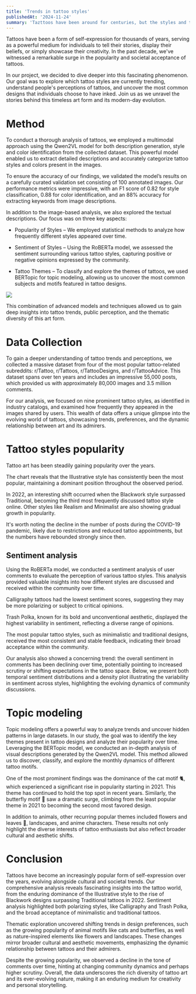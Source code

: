 ```yaml
---
title: 'Trends in tattoo styles'
publishedAt: '2024-11-24'
summary: 'Tazttoos have been around for centuries, but the styles and techniques used have evolved over time. From traditional to modern, here are some of the most popular tattoo styles today.'
---
```



Tattoos have been a form of self-expression for thousands of years, serving as a powerful medium for individuals to tell their stories, display their beliefs, or simply showcase their creativity. In the past decade, we've witnessed a remarkable surge in the popularity and societal acceptance of tattoos.

In our project, we decided to dive deeper into this fascinating phenomenon. Our goal was to explore which tattoo styles are currently trending, understand people's perceptions of tattoos, and uncover the most common designs that individuals choose to have inked. Join us as we unravel the stories behind this timeless art form and its modern-day evolution.

<div className="flex justify-center py-12">
  <CardStack id="card-stack-tattoo-1"/>
</div>

# Method

To conduct a thorough analysis of tattoos, we employed a multimodal approach using the Qwen2VL model for both description generation, style and color identification from the collected dataset. This powerful model enabled us to extract detailed descriptions and accurately categorize tattoo styles and colors present in the images. 

To ensure the accuracy of our findings, we validated the model’s results on a carefully curated validation set consisting of 100 annotated images. Our performance metrics were impressive, with an F1 score of 0.82 for style classification, 0.88 for color identification, and an 88% accuracy for extracting keywords from image descriptions.

In addition to the image-based analysis, we also explored the textual descriptions. Our focus was on three key aspects:

- Popularity of Styles – We employed statistical methods to analyze how frequently different styles appeared over time.

- Sentiment of Styles – Using the RoBERTa model, we assessed the sentiment surrounding various tattoo styles, capturing positive or negative opinions expressed by the community.

- Tattoo Themes – To classify and explore the themes of tattoos, we used BERTopic for topic modeling, allowing us to uncover the most common subjects and motifs featured in tattoo designs.

<img src="https://utfs.io/f/xNYugo9hq5N2GWUL6o4G9ioa2bnI8wXQKkdztyuLNAhxfZrm"/>

This combination of advanced models and techniques allowed us to gain deep insights into tattoo trends, public perception, and the thematic diversity of this art form.


# Data Collection

To gain a deeper understanding of tattoo trends and perceptions, we collected a massive dataset from four of the most popular tattoo-related subreddits: r/Tattoo, r/Tattoos, r/TattooDesigns, and r/TattooAdvice. This dataset spans over ten years and includes an impressive 55,000 posts, which provided us with approximately 80,000 images and 3.5 million comments.



For our analysis, we focused on nine prominent tattoo styles, as identified in industry catalogs, and examined how frequently they appeared in the images shared by users. This wealth of data offers a unique glimpse into the evolving world of tattoos, showcasing trends, preferences, and the dynamic relationship between art and its admirers.


# Tattoo styles popularity

Tattoo art has been steadily gaining popularity over the years. 

<TattooStylesAreaChart />
The chart reveals that the Illustrative style has consistently been the most popular, maintaining a dominant position throughout the observed period.

In 2022, an interesting shift occurred when the Blackwork style surpassed Traditional, becoming the third most frequently discussed tattoo style online. Other styles like Realism and Minimalist are also showing gradual growth in popularity.

It's worth noting the decline in the number of posts during the COVID-19 pandemic, likely due to restrictions and reduced tattoo appointments, but the numbers have rebounded strongly since then.

## Sentiment analysis

Using the RoBERTa model, we conducted a sentiment analysis of user comments to evaluate the perception of various tattoo styles. This analysis provided valuable insights into how different styles are discussed and received within the community over time.

<StyleSentimentAreaChart/>

Calligraphy tattoos had the lowest sentiment scores, suggesting they may be more polarizing or subject to critical opinions.

Trash Polka, known for its bold and unconventional aesthetic, displayed the highest variability in sentiment, reflecting a diverse range of opinions.

<SentimentMeanBarChart/>

The most popular tattoo styles, such as minimalistic and traditional designs, received the most consistent and stable feedback, indicating their broad acceptance within the community.

Our analysis also showed a concerning trend: the overall sentiment in comments has been declining over time, potentially pointing to increased scrutiny or shifting expectations in the tattoo space. Below, we present both temporal sentiment distributions and a density plot illustrating the variability in sentiment across styles, highlighting the evolving dynamics of community discussions.


# Topic modeling
Topic modeling offers a powerful way to analyze trends and uncover hidden patterns in large datasets. In our study, the goal was to identify the key themes present in tattoo designs and analyze their popularity over time. Leveraging the BERTopic model, we conducted an in-depth analysis of visual descriptions generated by the Qwen2VL model. This method allowed us to discover, classify, and explore the monthly dynamics of different tattoo motifs.

<TopicAreaChart/>

One of the most prominent findings was the dominance of the cat motif 🐈, which experienced a significant rise in popularity starting in 2021. This theme has continued to hold the top spot in recent years. Similarly, the butterfly motif 🦋 saw a dramatic surge, climbing from the least popular theme in 2021 to becoming the second most favored design.

In addition to animals, other recurring popular themes included flowers and leaves 🌸, landscapes, and anime characters. These results not only highlight the diverse interests of tattoo enthusiasts but also reflect broader cultural and aesthetic shifts.

# Conclusion

Tattoos have become an increasingly popular form of self-expression over the years, evolving alongside cultural and societal trends. Our comprehensive analysis reveals fascinating insights into the tattoo world, from the enduring dominance of the Illustrative style to the rise of Blackwork designs surpassing Traditional tattoos in 2022. Sentiment analysis highlighted both polarizing styles, like Calligraphy and Trash Polka, and the broad acceptance of minimalistic and traditional tattoos.

Thematic exploration uncovered shifting trends in design preferences, such as the growing popularity of animal motifs like cats and butterflies, as well as nature-inspired elements like flowers and landscapes. These changes mirror broader cultural and aesthetic movements, emphasizing the dynamic relationship between tattoos and their admirers.

Despite the growing popularity, we observed a decline in the tone of comments over time, hinting at changing community dynamics and perhaps higher scrutiny. Overall, the data underscores the rich diversity of tattoo art and its ever-evolving nature, making it an enduring medium for creativity and personal storytelling.